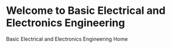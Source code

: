 # Welcome to Basic Electrical and Electronics Engineering
 
Basic Electrical and Electronics Engineering Home